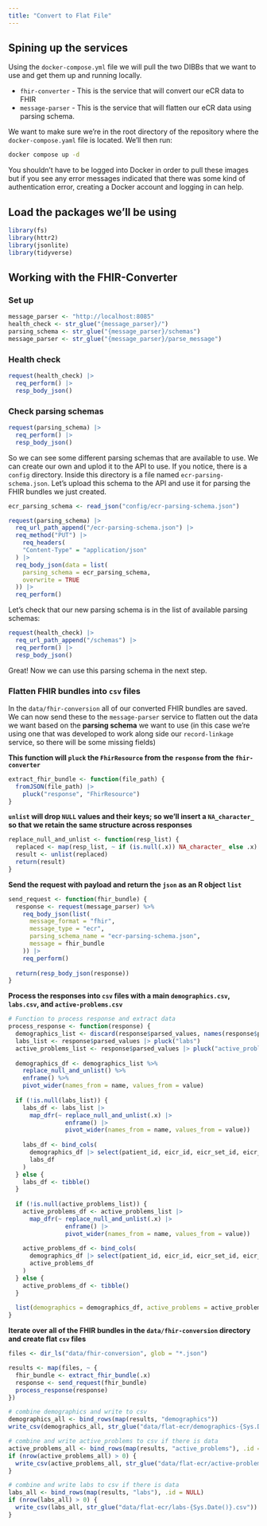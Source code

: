 ```yaml
---
title: "Convert to Flat File"
---
```


## Spining up the services

Using the `docker-compose.yml` file we will pull the two DIBBs that we want to use and get them up and running locally.

* `fhir-converter` - This is the service that will convert our eCR data to FHIR
* `message-parser` - This is the service that will flatten our eCR data using parsing schema.

We want to make sure we're in the root directory of the repository where the `docker-compose.yaml` file is located. We'll then run:

```bash
docker compose up -d
```

::: {.callout-note}
You shouldn't have to be logged into Docker in order to pull these images but if you see any error messages indicated that there was some kind of authentication error, creating a Docker account and logging in can help.
:::

## Load the packages we'll be using

```r
library(fs)
library(httr2)
library(jsonlite)
library(tidyverse)
```

## Working with the FHIR-Converter

### Set up

```r
message_parser <- "http://localhost:8085"
health_check <- str_glue("{message_parser}/")
parsing_schema <- str_glue("{message_parser}/schemas")
message_parser <- str_glue("{message_parser}/parse_message")
```

### Health check

```r
request(health_check) |>
  req_perform() |>
  resp_body_json()
```

### Check parsing schemas

```r
request(parsing_schema) |>
  req_perform() |>
  resp_body_json()
```

So we can see some different parsing schemas that are available to use. We can create our own and uplod it to the API to use. If you notice, there is a `config` directory. Inside this directory is a file named `ecr-parsing-schema.json`. Let's upload this schema to the API and use it for parsing the FHIR bundles we just created.

```r
ecr_parsing_schema <- read_json("config/ecr-parsing-schema.json")

request(parsing_schema) |>
  req_url_path_append("/ecr-parsing-schema.json") |>
  req_method("PUT") |>
    req_headers(
    "Content-Type" = "application/json"
  ) |>
  req_body_json(data = list(
    parsing_schema = ecr_parsing_schema,
    overwrite = TRUE
  )) |>
  req_perform()
```

Let's check that our new parsing schema is in the list of available parsing schemas:

```r
request(health_check) |>
  req_url_path_append("/schemas") |>
  req_perform() |>
  resp_body_json()
```

Great! Now we can use this parsing schema in the next step.

### Flatten FHIR bundles into `csv` files

In the `data/fhir-conversion` all of our converted FHIR bundles are saved. We can now send these to the `message-parser` service to flatten out the data we want based on the **parsing schema** we want to use (in this case we're using one that was developed to work along side our `record-linkage` service, so there will be some missing fields)

__This function will `pluck` the `FhirResource` from the `response` from the `fhir-converter`__
```r
extract_fhir_bundle <- function(file_path) {
  fromJSON(file_path) |>
    pluck("response", "FhirResource")
}
```

__`unlist` will drop `NULL` values and their keys; so we'll insert a `NA_character_` so that we retain the same structure across responses__
```r
replace_null_and_unlist <- function(resp_list) {
  replaced <- map(resp_list, ~ if (is.null(.x)) NA_character_ else .x)
  result <- unlist(replaced)
  return(result)
}
```

__Send the request with payload and return the `json` as an R object `list`__
```r
send_request <- function(fhir_bundle) {  
  response <- request(message_parser) %>%
    req_body_json(list(
      message_format = "fhir",
      message_type = "ecr",
      parsing_schema_name = "ecr-parsing-schema.json",
      message = fhir_bundle
    )) |>
    req_perform()
  
  return(resp_body_json(response))
}
```

__Process the responses into `csv` files with a main `demographics.csv`, `labs.csv`, and `active-problems.csv`__
```r
# Function to process response and extract data
process_response <- function(response) {
  demographics_list <- discard(response$parsed_values, names(response$parsed_values) %in% c("labs", "active_problems"))
  labs_list <- response$parsed_values |> pluck("labs")
  active_problems_list <- response$parsed_values |> pluck("active_problems")
  
  demographics_df <- demographics_list %>%
    replace_null_and_unlist() %>%
    enframe() %>%
    pivot_wider(names_from = name, values_from = value)
  
  if (!is.null(labs_list)) {
    labs_df <- labs_list |>
      map_dfr(~ replace_null_and_unlist(.x) |>
                enframe() |>
                pivot_wider(names_from = name, values_from = value))
    
    labs_df <- bind_cols(
      demographics_df |> select(patient_id, eicr_id, eicr_set_id, eicr_version_number, authoring_datetime),
      labs_df
    )
  } else {
    labs_df <- tibble()
  }
  
  if (!is.null(active_problems_list)) {
    active_problems_df <- active_problems_list |>
      map_dfr(~ replace_null_and_unlist(.x) |>
                enframe() |>
                pivot_wider(names_from = name, values_from = value))
    
    active_problems_df <- bind_cols(
      demographics_df |> select(patient_id, eicr_id, eicr_set_id, eicr_version_number, authoring_datetime),
      active_problems_df
    )
  } else {
    active_problems_df <- tibble()
  }
  
  list(demographics = demographics_df, active_problems = active_problems_df, labs = labs_df)
}
```

__Iterate over all of the FHIR bundles in the `data/fhir-conversion` directory and create flat `csv` files__
```r
files <- dir_ls("data/fhir-conversion", glob = "*.json")

results <- map(files, ~ {
  fhir_bundle <- extract_fhir_bundle(.x)
  response <- send_request(fhir_bundle)
  process_response(response)
})

# combine demographics and write to csv
demographics_all <- bind_rows(map(results, "demographics"))
write_csv(demographics_all, str_glue("data/flat-ecr/demographics-{Sys.Date()}.csv"))

# combine and write active_problems to csv if there is data
active_problems_all <- bind_rows(map(results, "active_problems"), .id = NULL)
if (nrow(active_problems_all) > 0) {
  write_csv(active_problems_all, str_glue("data/flat-ecr/active-problems-{Sys.Date()}.csv"))
}

# combine and write labs to csv if there is data
labs_all <- bind_rows(map(results, "labs"), .id = NULL)
if (nrow(labs_all) > 0) {
  write_csv(labs_all, str_glue("data/flat-ecr/labs-{Sys.Date()}.csv"))
}
```
